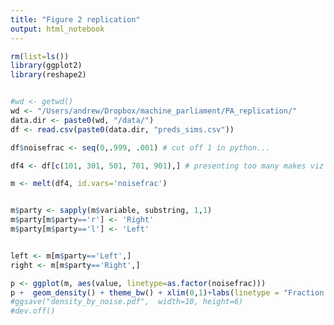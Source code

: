 ```yaml
---
title: "Figure 2 replication"
output: html_notebook
---
```


```r

rm(list=ls())
library(ggplot2)
library(reshape2)


#wd <- getwd()
wd <- "/Users/andrew/Dropbox/machine_parliament/PA_replication/"
data.dir <- paste0(wd, "/data/")
df <- read.csv(paste0(data.dir, "preds_sims.csv"))

df$noisefrac <- seq(0,.999, .001) # cut off 1 in python...

df4 <- df[c(101, 301, 501, 701, 901),] # presenting too many makes viz unclear

m <- melt(df4, id.vars='noisefrac')


m$party <- sapply(m$variable, substring, 1,1)
m$party[m$party=='r'] <- 'Right'
m$party[m$party=='l'] <- 'Left'


left <- m[m$party=='Left',]
right <- m[m$party=='Right',]

p <- ggplot(m, aes(value, linetype=as.factor(noisefrac)))
p +  geom_density() + theme_bw() + xlim(0,1)+labs(linetype = "Fraction Noise") + xlab("Predicted Probability Conservative") + ylab("density")
#ggsave("density_by_noise.pdf",  width=10, height=6)
#dev.off()
```
